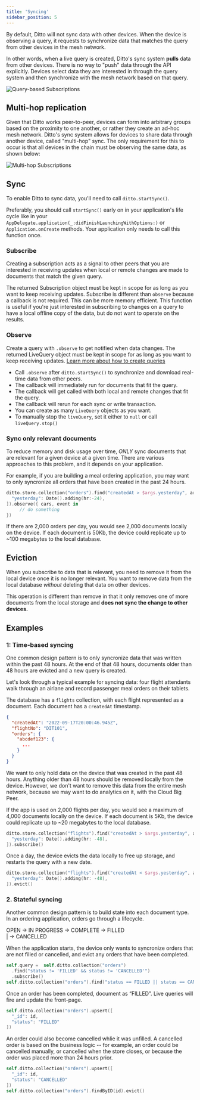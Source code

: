 ```yaml
---
title: 'Syncing'
sidebar_position: 5
---
```



By default, Ditto will not sync data with other devices.  When the device is
observing a query, it requests to synchronize data that matches the query from
other devices in the mesh network. 

In other words, when a live query is created, Ditto's sync system
**pulls** data from other devices. There is no way to "push" data through the
API explicitly. Devices select data they are interested in through the query
system and then synchronize with the mesh network based on that query.

![Query-based Subscriptions](syncing_data_1.jpeg)

## Multi-hop replication

Given that Ditto works peer-to-peer, devices can form into arbitrary groups
based on the proximity to one another, or rather they create an ad-hoc mesh
network. Ditto's sync system allows for devices to share data through another
device, called "multi-hop" sync. The only requirement for this to occur is that
all devices in the chain must be observing the same data, as shown below:

![Multi-hop Subscriptions](syncing_data_2_same_query.jpeg)

## Sync

To enable Ditto to sync data, you'll need to call `ditto.startSync()`. 

Preferably, you should call `startSync()` early on in your application's life cycle like in your `AppDelegate.application(_:didFinishLaunchingWithOptions:)` or `Application.onCreate` methods. Your application only needs to call this function once.

<SnippetGroup
  name='sync-basic' 
/>


### Subscribe

Creating a subscription acts as a signal to other peers that you are interested in
receiving updates when local or remote changes are made to
documents that match the given query. 

The returned Subscription object must be kept in scope for as long as
you want to keep receiving updates. Subscribe is different than `observe`
because a callback is not required. This can be more memory efficient. This function is useful if you're just interested in subscribing to changes on a query to have a local offline copy of the data, but do not want to operate on the results.

<SnippetGroup name="subscribe" />

### Observe

Create a query with `.observe` to get notified when data changes. The returned LiveQuery object must be kept in scope for as long as
you want to keep receiving updates. [Learn more about how to create queries](./querying)

<SnippetGroup name="sync-observe" />

* Call `.observe` after `ditto.startSync()` to synchronize and download real-time data from other peers.
* The callback will immediately run for documents that fit the query.
* The callback will get called with both local and remote changes that fit the query. 
* The callback will rerun for each sync or write transaction.
* You can create as many `LiveQuery` objects as you want.
* To manually stop the `liveQuery`, set it either to `null` or call `liveQuery.stop()`


### Sync only relevant documents

To reduce memory and disk usage over time, *ONLY* sync documents that are relevant for a given device at a
given time. There are various approaches to this problem, and it depends on your application.

For example, if you are building a meal ordering application, you may want to
only syncronize all orders that have been created in the past 24 hours. 

```swift
ditto.store.collection("orders").find("createdAt > $args.yesterday", args: [
  "yesterday": Date().adding(hr:-24),
]).observe({ cars, event in
     // do something
})
```

If there are 2,000 orders per day, you would see 2,000 documents
locally on the device. If each document is 50Kb, the device could 
replicate up to ~100 megabytes to the local database. 


## Eviction

When you subscribe to data that is relevant, you need to remove it from the
local device once it is no longer relevant. You want to remove data from the
local database _without_ deleting that data on other devices. 

This operation is different than remove in that it only removes one of more
documents from the local storage and **does not sync the change to other
devices.**

<SnippetGroup
  name='evict' 
/>

## Examples

### 1: Time-based syncing

One common design pattern is to only syncronize data that was written within the
past 48 hours. At the end of that 48 hours, documents older than 48 hours are evicted and a
new query is created.

Let's look through a typical example for syncing data: four flight attendants walk
through an airlane and record passenger meal orders on their tablets. 

The database has a `flights` collection, with each flight represented as a
document. Each document has a `createdAt` timestamp.

```json
{
  "createdAt": "2022-09-17T20:00:46.945Z",
  "flightNo": "DIT101",
  "orders": {
    "abcdef123": {
      ...
    }
  }
}
```

We want to only hold data on the device that was created in the past 48 hours.
Anything older than 48 hours should be removed locally from the device. However,
we don't want to remove this data from the entire mesh network, because we may
want to do analytics on it, with the Cloud Big Peer.

If the app is used on 2,000 flights per day, you would see a maximum of
4,000 documents locally on the device. If each document is 5Kb, the device could
replicate up to ~20 megabytes to the local database. 

```swift
ditto.store.collection("flights").find("createdAt > $args.yesterday", args: [
  "yesterday": Date().adding(hr: -48),
]).subscribe()
```

Once a day, the device evicts the data locally to free up storage, and
restarts the query with a new date.

```swift
ditto.store.collection("flights").find("createdAt < $args.yesterday", args: [
  "yesterday": Date().adding(hr: -48),
]).evict()
```

### 2. Stateful syncing

Another common design pattern is to build state into each document type. In an
ordering application, orders go through a lifecycle.

OPEN -> IN PROGRESS -> COMPLETE -> FILLED  
|
-> CANCELLED

When the application starts, the device only wants to syncronize orders that are not
filled or cancelled, and evict any orders that have been completed.

```swift
self.query =  self.ditto.collection("orders")
  .find("status != 'FILLED' && status != 'CANCELLED'")
  .subscribe()
self.ditto.collection("orders").find("status == FILLED || status == CANCELLED").evict()
```

Once an order has been completed, document as “FILLED”. Live queries will fire and update the front-page.

```swift
self.ditto.collection("orders").upsert([
  "_id": id,
  "status": "FILLED"
])
```

An order could also become cancelled whlie it was unfilled. A cancelled order is
based on the business logic -- for example, an order could be cancelled
manually, or cancelled when the store closes, or because the order was placed
more than 24 hours prior. 

```swift
self.ditto.collection("orders").upsert([
  "_id": id,
  "status": "CANCELLED"
])
self.ditto.collection("orders").findByID(id).evict()
```
